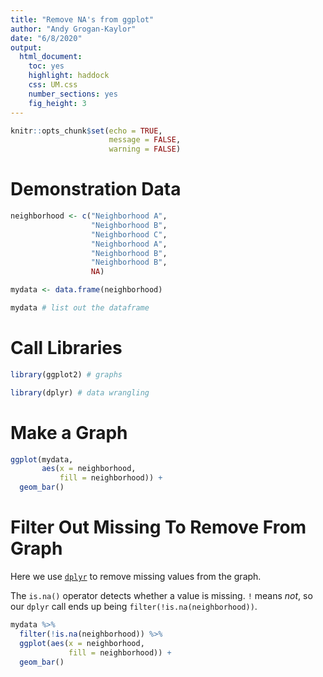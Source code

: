 ```yaml
---
title: "Remove NA's from ggplot"
author: "Andy Grogan-Kaylor"
date: "6/8/2020"
output: 
  html_document: 
    toc: yes
    highlight: haddock
    css: UM.css
    number_sections: yes
    fig_height: 3
---
```


```r

knitr::opts_chunk$set(echo = TRUE,
                      message = FALSE,
                      warning = FALSE)

```

# Demonstration Data

```r

neighborhood <- c("Neighborhood A", 
                  "Neighborhood B", 
                  "Neighborhood C",
                  "Neighborhood A",
                  "Neighborhood B",
                  "Neighborhood B",
                  NA)

mydata <- data.frame(neighborhood)

```

```r

mydata # list out the dataframe

```

# Call Libraries

```r

library(ggplot2) # graphs

library(dplyr) # data wrangling

```

# Make a Graph

```r

ggplot(mydata,
       aes(x = neighborhood,
           fill = neighborhood)) +
  geom_bar()

```
# Filter Out Missing To Remove From Graph

Here we use [`dplyr`](https://agrogan1.github.io/R/multi-page-dplyr/multi-page-dplyr.html#drop-missing-values-filter) to remove missing values from the graph.

The `is.na()` operator detects whether a value is missing. `!` means *not*, so our `dplyr` call ends up being `filter(!is.na(neighborhood))`.

```r

mydata %>%
  filter(!is.na(neighborhood)) %>%
  ggplot(aes(x = neighborhood,
             fill = neighborhood)) +
  geom_bar()

```







